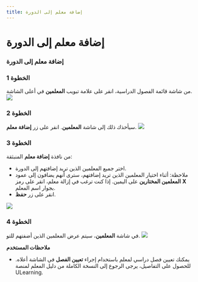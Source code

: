 ---
title: إضافة معلم إلى الدورة
---


# إضافة معلم إلى الدورة

### إضافة معلم إلى الدورة

### الخطوة 1
من شاشة قائمة الفصول الدراسية، انقر على علامة تبويب **المعلمين** في أعلى الشاشة.
![](/img/ulearning/teacher/class09.png)

### الخطوة 2
سيأخذك ذلك إلى شاشة **المعلمين**. انقر على زر **إضافة معلم**.
![](/img/ulearning/teacher/class10.png)

### الخطوة 3
من نافذة **إضافة معلم** المنبثقة:
- اختر جميع المعلمين الذين تريد إضافتهم إلى الدورة.
- ملاحظة: أثناء اختيار المعلمين الذين تريد إضافتهم، سترى أنهم يضافون إلى عمود **المعلمين المختارين** على اليمين. إذا كنت ترغب في إزالة معلم، انقر على رمز **X** بجوار اسم المعلم.
- انقر على زر **حفظ**.

![](/img/ulearning/teacher/class11.png)

### الخطوة 4
في شاشة **المعلمين**، سيتم عرض المعلمين الذين أضفتهم للتو.
![](/img/ulearning/teacher/class12.png)

**ملاحظات المستخدم**
- يمكنك تعيين فصل دراسي لمعلم باستخدام إجراء **تعيين الفصل** في الشاشة أعلاه. للحصول على التفاصيل، يرجى الرجوع إلى النسخة الكاملة من دليل المعلم لمنصة ULearning.
